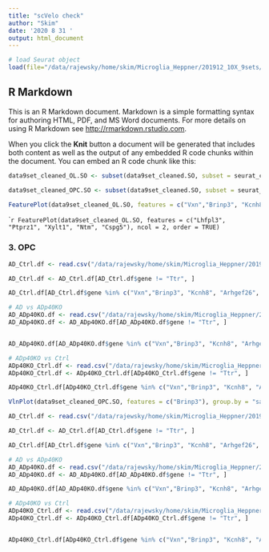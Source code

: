 ```yaml
---
title: "scVelo check"
author: "Skim"
date: '2020 8 31 '
output: html_document
---
```


```r
# load Seurat object
load(file="/data/rajewsky/home/skim/Microglia_Heppner/201912_10X_9sets/R_Scripts/20200210_figures_for_meeting_report_cleaned_Seurat_object_res0.8.Robj")

```

## R Markdown

This is an R Markdown document. Markdown is a simple formatting syntax for authoring HTML, PDF, and MS Word documents. For more details on using R Markdown see <http://rmarkdown.rstudio.com>.

When you click the **Knit** button a document will be generated that includes both content as well as the output of any embedded R code chunks within the document. You can embed an R code chunk like this:

```r
data9set_cleaned_OL.SO <- subset(data9set_cleaned.SO, subset = seurat_clusters %in% c(1,5,6,12,38))

data9set_cleaned_OPC.SO <- subset(data9set_cleaned.SO, subset = seurat_clusters %in% c(12,38))

```


```r
FeaturePlot(data9set_cleaned_OL.SO, features = c("Vxn","Brinp3", "Kcnh8", "Arhgef26", "Rap1gap"), ncol = 2, order = TRUE)
```

````r
FeaturePlot(data9set_cleaned_OL.SO, features = c("Lhfpl3", "Ptprz1", "Xylt1", "Ntm", "Cspg5"), ncol = 2, order = TRUE)
```


### 3. OPC

```r
AD_Ctrl.df <- read.csv("/data/rajewsky/home/skim/Microglia_Heppner/201912_10X_9sets/R_Scripts/DE_csv_files/edgeR/cell_type/OPC_AD_Ctrl.csv", row.names = 1)

AD_Ctrl.df <- AD_Ctrl.df[AD_Ctrl.df$gene != "Ttr", ]

AD_Ctrl.df[AD_Ctrl.df$gene %in% c("Vxn","Brinp3", "Kcnh8", "Arhgef26", "Rap1gap", "Lhfpl3", "Ptprz1", "Xylt1", "Ntm", "Cspg5"), ] 

```

```r
# AD vs ADp40KO
AD_ADp40KO.df <- read.csv("/data/rajewsky/home/skim/Microglia_Heppner/201912_10X_9sets/R_Scripts/DE_csv_files/edgeR/cell_type/OPC_AD_ADp40KO.csv", row.names = 1)
AD_ADp40KO.df <- AD_ADp40KO.df[AD_ADp40KO.df$gene != "Ttr", ]


AD_ADp40KO.df[AD_ADp40KO.df$gene %in% c("Vxn","Brinp3", "Kcnh8", "Arhgef26", "Rap1gap", "Lhfpl3", "Ptprz1", "Xylt1", "Ntm", "Cspg5"), ] 

```


```r
# ADp40KO vs Ctrl
ADp40KO_Ctrl.df <- read.csv("/data/rajewsky/home/skim/Microglia_Heppner/201912_10X_9sets/R_Scripts/DE_csv_files/edgeR/cell_type/OPC_ADp40KO_Ctrl.csv", row.names = 1)
ADp40KO_Ctrl.df <- ADp40KO_Ctrl.df[ADp40KO_Ctrl.df$gene != "Ttr", ]

ADp40KO_Ctrl.df[ADp40KO_Ctrl.df$gene %in% c("Vxn","Brinp3", "Kcnh8", "Arhgef26", "Rap1gap", "Lhfpl3", "Ptprz1", "Xylt1", "Ntm", "Cspg5"), ] 


```



```r

VlnPlot(data9set_cleaned_OPC.SO, features = c("Brinp3"), group.by = "sample", pt.size = 0.1)
```


```r
AD_Ctrl.df <- read.csv("/data/rajewsky/home/skim/Microglia_Heppner/201912_10X_9sets/R_Scripts/DE_csv_files/edgeR/cell_type/MFOL_AD_Ctrl.csv", row.names = 1)

AD_Ctrl.df <- AD_Ctrl.df[AD_Ctrl.df$gene != "Ttr", ]

AD_Ctrl.df[AD_Ctrl.df$gene %in% c("Vxn","Brinp3", "Kcnh8", "Arhgef26", "Rap1gap", "Lhfpl3", "Ptprz1", "Xylt1", "Ntm", "Cspg5"), ] 
```

```r
# AD vs ADp40KO
AD_ADp40KO.df <- read.csv("/data/rajewsky/home/skim/Microglia_Heppner/201912_10X_9sets/R_Scripts/DE_csv_files/edgeR/cell_type/MFOL_AD_ADp40KO.csv", row.names = 1)
AD_ADp40KO.df <- AD_ADp40KO.df[AD_ADp40KO.df$gene != "Ttr", ]

AD_ADp40KO.df[AD_ADp40KO.df$gene %in% c("Vxn","Brinp3", "Kcnh8", "Arhgef26", "Rap1gap", "Lhfpl3", "Ptprz1", "Xylt1", "Ntm", "Cspg5"), ] 

```

```r
# ADp40KO vs Ctrl
ADp40KO_Ctrl.df <- read.csv("/data/rajewsky/home/skim/Microglia_Heppner/201912_10X_9sets/R_Scripts/DE_csv_files/edgeR/cell_type/MFOL_ADp40KO_Ctrl.csv", row.names = 1)
ADp40KO_Ctrl.df <- ADp40KO_Ctrl.df[ADp40KO_Ctrl.df$gene != "Ttr", ]


ADp40KO_Ctrl.df[ADp40KO_Ctrl.df$gene %in% c("Vxn","Brinp3", "Kcnh8", "Arhgef26", "Rap1gap", "Lhfpl3", "Ptprz1", "Xylt1", "Ntm", "Cspg5"), ] 

```

